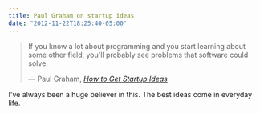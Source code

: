 ```yaml
---
title: Paul Graham on startup ideas
date: "2012-11-22T18:25:40-05:00"
---
```


> If you know a lot about programming and you start learning about some other
> field, you'll probably see problems that software could solve.
>
> &mdash; Paul Graham, _[How to Get Startup Ideas](http://paulgraham.com/startupideas.html)_

I've always been a huge believer in this. The best ideas come in everyday life.
